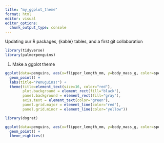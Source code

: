 ```yaml
---
title: "my_ggplot_theme"
format: html
editor: visual
editor_options: 
  chunk_output_type: console
---
```


Updating our R packages, {kable} tables, and a first git collaboration

```r
library(tidyverse)
library(palmerpenguins)
```

1. Make a ggplot theme

```r
ggplot(data=penguins, aes(x=flipper_length_mm, y=body_mass_g, color=species)) +
  geom_point() +
  labs(title="Penuguins!") +
  theme(title=element_text(size=16, color="red"),
        plot.background = element_rect(fill="black"),
        panel.background = element_rect(fill="gray"),
        axis.text = element_text(color="green"),
        panel.grid.major = element_line(color="red"),
        panel.grid.minor = element_line(color="yellow"))
```

```r
library(dograt)
```


```r
ggplot(data=penguins, aes(x=flipper_length_mm, y=body_mass_g, color=species)) +
  geom_point() +
  theme_eighties()
```




























